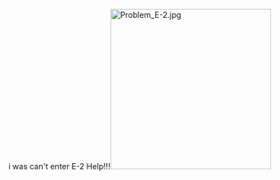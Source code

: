 i was can't enter E-2 Help!!![[File:Problem_E-2.jpg|thumb|288px]]  <ac_metadata title="Help!!!" related_topics="" lastmove="1452419663"> </ac_metadata>